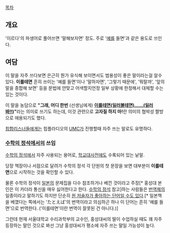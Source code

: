 [[목차]]

== 개요 ==
'이르다'의 파생어로 풀어쓰면 '말해보자면' 정도. 주로 '[[예]]를 들면'과 같은 용도로 쓰인다.

== 여담 ==
이 말을 자주 쓰다보면 은근히 뭔가 유식해 보이면서도 범용성이 좋은 말이라는걸 알수 있다. '''이를테면''' 흔히 쓰이는 '예를 들면'이나 '말하자면', '그렇기 때문에', '뭐랄까', '앞의 말을 종합해 보면' 등을 문법에 안맞고 어색할지언정 일부 상황에 한정해서 대체할 수는 있는 것이다.

이 말을 농담으로 '''"그래, 어디 한번''' (선생님에게) '''[[이르면 일본놈|이를테면(일러볼테면)……(일러봐!!)]]"'''라는 의미로 쓰기도 하는데, 이것 관련으로 '''고자질 하지 마!'''란 의미의 협박성 짤방으로 애용되기도 했다.

[[힙합]]리스너들에게는 힙플라디오의 [[UMC]]가 진행할때 자주 쓰는 말로도 유명하다.

=== [[수학의 정석]]에서의 쓰임 ===
[[수학의 정석]]에서 자주 사용되는 용어로, [[학교대사전]]에도 수록되어 있는 낱말.

당장 책장이나 서점으로 달려가 수학의 정석 각 단원의 첫 문장을 보면 대부분이 '''이를테면'''으로 시작하는 것을 확인할 수 있다.

물론 수학의 정석이 [[일본]]의 문제집을 다수 참조하거나 베낀 것이라고 주장[* 홍성대 본인은 이 카더라 통신을 매우 싫어한다고 한다. [[수학의 정석]] 참고]하는 사람들은 [[번역체 문장|번역체]]의 일종이라고 말하기도 하지만 단순히 [[말투|원 저술자가 좋아하는 단어일 수도 있다]].[* 일본책을 베꼈다는 쪽에서는 'たとえば'의 번역이라고 의심하곤 하나 이 단어는 흔히 '예를 들면'으로 번역한다. ('이를테면'이란 번역이 잘못된 건 아니다.)]

그런데 현재 서울대학교 수리과학부의 교수인, 홍성대씨의 딸이 수업하실 때도 꽤 자주 등장하는 말인 것으로 봐선 그냥 홍성대씨가 평소에 자주 쓰는 말일 가능성이 높다.
